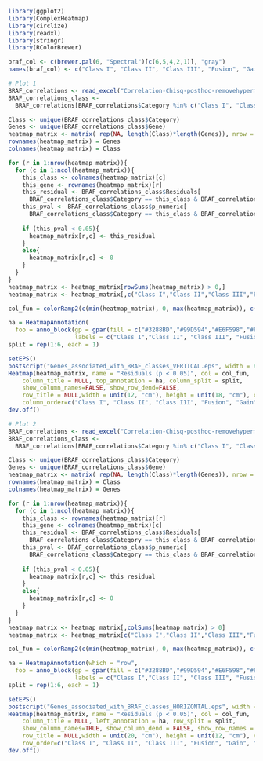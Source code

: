 
```r
library(ggplot2)
library(ComplexHeatmap)
library(circlize)
library(readxl)
library(stringr)
library(RColorBrewer)

braf_col <- c(brewer.pal(6, "Spectral")[c(6,5,4,2,1)], "gray")
names(braf_col) <- c("Class I", "Class II", "Class III", "Fusion", "Gain", "Other")

# Plot 1
BRAF_correlations <- read_excel("Correlation-Chisq-posthoc-removehypermutated_copy.xlsx")
BRAF_correlations_class <- 
  BRAF_correlations[BRAF_correlations$Category %in% c("Class I", "Class II", "Class III", "Fusion", "Gain", "Other"),] # Filter by BRAF class

Class <- unique(BRAF_correlations_class$Category)
Genes <- unique(BRAF_correlations_class$Gene)
heatmap_matrix <- matrix( rep(NA, length(Class)*length(Genes)), nrow = length(Genes))
rownames(heatmap_matrix) = Genes
colnames(heatmap_matrix) = Class

for (r in 1:nrow(heatmap_matrix)){
  for (c in 1:ncol(heatmap_matrix)){
    this_class <- colnames(heatmap_matrix)[c]
    this_gene <- rownames(heatmap_matrix)[r]
    this_residual <- BRAF_correlations_class$Residuals[
      BRAF_correlations_class$Category == this_class & BRAF_correlations_class$Gene == this_gene]
    this_pval <- BRAF_correlations_class$p_numeric[
      BRAF_correlations_class$Category == this_class & BRAF_correlations_class$Gene == this_gene]
    
    if (this_pval < 0.05){
      heatmap_matrix[r,c] <- this_residual
    }
    else{
      heatmap_matrix[r,c] <- 0
    }
  }
}
heatmap_matrix <- heatmap_matrix[rowSums(heatmap_matrix) > 0,]
heatmap_matrix <- heatmap_matrix[,c("Class I","Class II","Class III","Fusion","Gain","Other")]

col_fun = colorRamp2(c(min(heatmap_matrix), 0, max(heatmap_matrix)), c("blue", "gray95", "red"))

ha = HeatmapAnnotation(
  foo = anno_block(gp = gpar(fill = c("#3288BD","#99D594","#E6F598","#FC8D59","#D53E4F","gray")), 
                   labels = c("Class I","Class II", "Class III", "Fusion", "Gain", "Other")))
split = rep(1:6, each = 1)

setEPS()
postscript("Genes_associated_with_BRAF_classes_VERTICAL.eps", width = 8, height = 12)
Heatmap(heatmap_matrix, name = "Residuals (p < 0.05)", col = col_fun, 
    column_title = NULL, top_annotation = ha, column_split = split, 
    show_column_names=FALSE, show_row_dend=FALSE,
    row_title = NULL,width = unit(12, "cm"), height = unit(18, "cm"), color_space = "RGB", 
    column_order=c("Class I", "Class II", "Class III", "Fusion", "Gain", "Other"))
dev.off()

# Plot 2
BRAF_correlations <- read_excel("Correlation-Chisq-posthoc-removehypermutated_copy.xlsx")
BRAF_correlations_class <- 
  BRAF_correlations[BRAF_correlations$Category %in% c("Class I", "Class II", "Class III", "Fusion", "Gain", "Other"),] 

Class <- unique(BRAF_correlations_class$Category)
Genes <- unique(BRAF_correlations_class$Gene)
heatmap_matrix <- matrix( rep(NA, length(Class)*length(Genes)), nrow = length(Class))
rownames(heatmap_matrix) = Class
colnames(heatmap_matrix) = Genes

for (r in 1:nrow(heatmap_matrix)){
  for (c in 1:ncol(heatmap_matrix)){
    this_class <- rownames(heatmap_matrix)[r]
    this_gene <- colnames(heatmap_matrix)[c]
    this_residual <- BRAF_correlations_class$Residuals[
      BRAF_correlations_class$Category == this_class & BRAF_correlations_class$Gene == this_gene]
    this_pval <- BRAF_correlations_class$p_numeric[
      BRAF_correlations_class$Category == this_class & BRAF_correlations_class$Gene == this_gene]
    
    if (this_pval < 0.05){
      heatmap_matrix[r,c] <- this_residual
    }
    else{
      heatmap_matrix[r,c] <- 0
    }
  }
}
heatmap_matrix <- heatmap_matrix[,colSums(heatmap_matrix) > 0]
heatmap_matrix <- heatmap_matrix[c("Class I","Class II","Class III","Fusion","Gain","Other"),]

col_fun = colorRamp2(c(min(heatmap_matrix), 0, max(heatmap_matrix)), c("blue", "gray95", "red"))

ha = HeatmapAnnotation(which = "row",
  foo = anno_block(gp = gpar(fill = c("#3288BD","#99D594","#E6F598","#FC8D59","#D53E4F","gray")), 
                   labels = c("Class I","Class II", "Class III", "Fusion", "Gain", "Other")))
split = rep(1:6, each = 1)

setEPS()
postscript("Genes_associated_with_BRAF_classes_HORIZONTAL.eps", width = 12, height = 8)
Heatmap(heatmap_matrix, name = "Residuals (p < 0.05)", col = col_fun, 
    column_title = NULL, left_annotation = ha, row_split = split, 
    show_column_names=TRUE, show_column_dend = FALSE, show_row_names = FALSE, column_names_side="top",column_names_rot=60,
    row_title = NULL,width = unit(20, "cm"), height = unit(12, "cm"), color_space = "RGB", 
    row_order=c("Class I", "Class II", "Class III", "Fusion", "Gain", "Other"))
dev.off()
```
